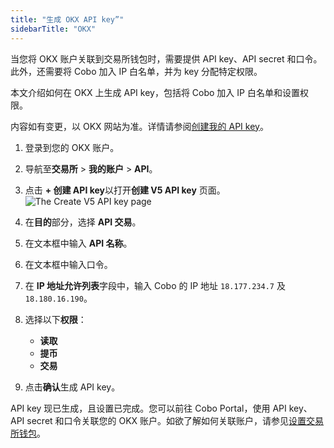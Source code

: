 ```yaml
---
title: "生成 OKX API key”"
sidebarTitle: "OKX"
---
```


当您将 OKX 账户关联到交易所钱包时，需要提供 API key、API secret 和口令。此外，还需要将 Cobo 加入 IP 白名单，并为 key 分配特定权限。

本文介绍如何在 OKX 上生成 API key，包括将 Cobo 加入 IP 白名单和设置权限。

<Note>内容如有变更，以 OKX 网站为准。详情请参阅<a href="https://www.okx.com/docs-v5/zh/#overview-v5-api-key-creation">创建我的 API key</a>。</Note>

1. 登录到您的 OKX 账户。
2. 导航至**交易所** > **我的账户** > **API**。
3. 点击 **+ 创建 API key**以打开**创建 V5 API key** 页面。
    <img src="/en/images/exchange-wallet/okx.png" className="screenshot_modal" alt="The Create V5 API key page" />
4. 在**目的**部分，选择 **API 交易**。
4. 在文本框中输入 **API 名称**。
5. 在文本框中输入口令。
6. 在 **IP 地址允许列表**字段中，输入 Cobo 的 IP 地址 `18.177.234.7` 及 `18.180.16.190`。
7. 选择以下**权限**：
    - **读取**
    - **提币**
    - **交易**

8. 点击**确认**生成 API key。

API key 现已生成，且设置已完成。您可以前往 Cobo Portal，使用 API key、API secret 和口令关联您的 OKX 账户。如欲了解如何关联账户，请参见[设置交易所钱包](/cn/portal/exchange-wallets/set-up)。 

